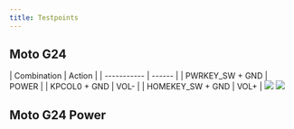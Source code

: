 ```yaml
---
title: Testpoints
---
```




## Moto G24
<Tabs>
    <TabItem value="0" label="Front" default>
        | Combination | Action |
        | ----------- | ------ |
        | PWRKEY_SW + GND | POWER |
        | KPCOL0 + GND | VOL- |
        | HOMEKEY_SW + GND | VOL+ |
        <img src={g24Front} />
    </TabItem>
    <TabItem value="0" label="JTAG" default>
        <img src={jtag}></img>
    </TabItem>
</Tabs>

## Moto G24 Power